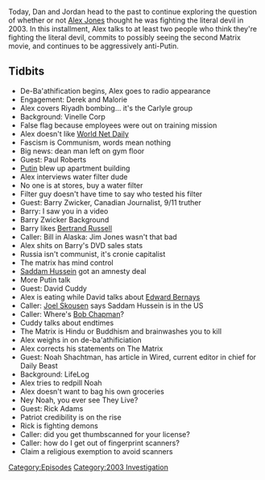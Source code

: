 {{DEFAULTSORT:
    #_EPISODE_0564:May 15-20, 2003
}}{{Episode
    | title             = May 15-20, 2003
    | caption           = Listen to this episode on [https://knowledgefight.libsyn.com/564-may-15-20-2003 Libsyn] [https://open.spotify.com/episode/3xCaHShSfBSUniMnnhovzU Spotify], Read the [[Transcript/564: May 15-20, 2003|Unofficial Transcript]], View discussion on [https://reddit.com/nx8jit Reddit]
    | episodeNumber     = 564
    | length            = 01:55:06
    | airDate           = June 11, 2021
    | coverageStartDate = May 15, 2003
    | coverageEndDate   = May 20, 2003
    | episodeType       = [[:Category:2003 Investigation|2003 Investigation]]
    | appearance        = [[Paul Roberts]], [[Barry Zwicker]], [[Bertrand Russell]], [[Jim Jones]], [[Vladimir Putin]], [[Saddam Hussein]], [[David Cuddy]], [[Edward Bernays]], [[Joel Skousen]], [[Bob Chapman]], [[Noah Shachtman]], [[Rick Adams]]
    | oocDrop           = Man, that was a good show! Didn't cover all of the news, but...
    | previousEpisode   = [[563: June 2, 2021]]
    | nextEpisode       = [[565: June 10, 2021]]
}}

{{Stub}}

Today, Dan and Jordan head to the past to continue exploring the question of whether or not [[Alex Jones]] thought he was fighting the literal devil in 2003. In this installment, Alex talks to at least two people who think they're fighting the literal devil, commits to possibly seeing the second Matrix movie, and continues to be aggressively anti-Putin.

==Tidbits==

*De-Ba'athification begins, Alex goes to radio appearance
*Engagement: Derek and Malorie
*Alex covers Riyadh bombing... it's the Carlyle group
*Background: Vinelle Corp
*False flag because employees were out on training mission
*Alex doesn't like [[World Net Daily]]
*Fascism is Communism, words mean nothing
*Big news: dean man left on gym floor
*Guest: Paul Roberts
*[[Vladimir Putin|Putin]] blew up apartment building
*Alex interviews water filter dude
*No one is at stores, buy a water filter
*Filter guy doesn't have time to say who tested his filter
*Guest: Barry Zwicker, Canadian Journalist, 9/11 truther
*Barry: I saw you in a video
*Barry Zwicker Background
*Barry likes [[Bertrand Russell]]
*Caller: Bill in Alaska: Jim Jones wasn't that bad
*Alex shits on Barry's DVD sales stats
*Russia isn't communist, it's cronie capitalist
*The matrix has mind control
*[[Saddam Hussein]] got an amnesty deal
*More Putin talk
*Guest: David Cuddy
*Alex is eating while David talks about [[Edward Bernays]]
*Caller: [[Joel Skousen]] says Saddam Hussein is in the US
*Caller: Where's [[Bob Chapman]]?
*Cuddy talks about endtimes
*The Matrix is Hindu or Buddhism and brainwashes you to kill
*Alex weighs in on de-ba'athificiation
*Alex corrects his statements on The Matrix
*Guest: Noah Shachtman, has article in Wired, current editor in chief for Daily Beast
*Background: LifeLog
*Alex tries to redpill Noah
*Alex doesn't want to bag his own groceries
*Ney Noah, you ever see They Live?
*Guest: Rick Adams
*Patriot credibility is on the rise
*Rick is fighting demons
*Caller: did you get thumbscanned for your license?
*Caller: how do I get out of fingerprint scanners?
*Claim a religious exemption to avoid scanners

[[Category:Episodes]]
[[Category:2003 Investigation]]

